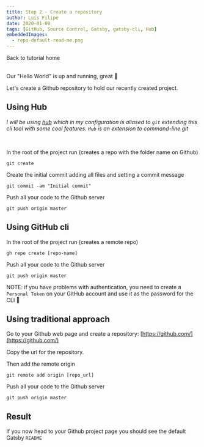 ```yaml
---
title: Step 2 - Create a repository
author: Luis Filipe
date: 2020-01-09
tags: [GitHub, Source Control, Gatsby, gatsby-cli, Hub]
embeddedImages:
  - repo-default-read-me.png
---
```

<Box p={2} mb={2} color="white" bg="surface">
    <Link href="/slides">Back to tutorial home</Link>
</Box>
<br/><br/>

Our "Hello World" is up and running, great 🎉

Let's create a Github repository to hold our recently created project.

## Using Hub

_I will be using [hub](https://hub.github.com/) which in my configuration is aliased to `git` extending this cli tool with some cool features.
`Hub` is an extension to command-line git_

<br />

In the root of the project run (creates a repo with the folder name on Github)
```shell
git create
```

Create the initial commit adding all files and setting a commit message
```shell
git commit -am "Initial commit"
```

Push all your code to the Github server
```shell
git push origin master
```

## Using GitHub cli

In the root of the project run (creates a remote repo)
```shell
gh repo create [repo-name]
```

Push all your code to the Github server
```shell
git push origin master
```

NOTE: if you have problems with authentication, you need to create a `Personal Token` on your GitHub account and use it as the password for the CLI 🙂


## Using traditional approach

Go to your Github web page and create a repository: [https://github.com/](https://github.com/)

Copy the url for the repository.

Then add the remote origin
```shell
git remote add origin [repo_url]
```

Push all your code to the Github server
```shell
git push origin master
```

## Result

If you now head to your Github project page you should see the default Gatsby `README`

<EmbeddedImage src={props.embedded.image1} />





